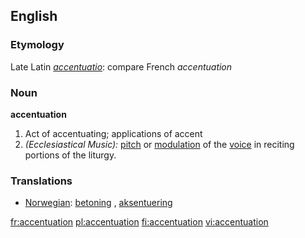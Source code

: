 ==English==

===Etymology===
Late Latin ''[[accentuatio]]'': compare French ''accentuation''

===Noun===
'''accentuation'''

#Act of accentuating; applications of accent
#''(Ecclesiastical Music):'' [[pitch]] or [[modulation]] of the [[voice]] in reciting portions of the liturgy.

===Translations===
*[[Norwegian]]: [[betoning]] {{c}}, [[aksentuering]] {{c}}

[[fr:accentuation]]
[[pl:accentuation]]
[[fi:accentuation]]
[[vi:accentuation]]